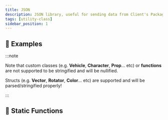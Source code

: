 ```yaml
---
title: JSON
description: JSON library, useful for sending data from Client's Package to WebUI environment
tags: [utility-class]
sidebar_position: 1
---
```


<HeaderDeclaration type="UtilityClass" name="JSON" is_static />


## 🎒 Examples

<ExamplesDeclaration type="UtilityClass" name="JSON" />

:::note

Note that custom classes (e.g. **Vehicle**, **Character**, **Prop**... etc) or **functions** are not supported to be stringified and will be nullified.

Structs (e.g. **Vector**, **Rotator**, **Color**... etc) are supported and will be parsed/stringified properly!

:::


## 🗿 Static Functions

<StaticFunctionsDeclaration type="UtilityClass" name="JSON" />
